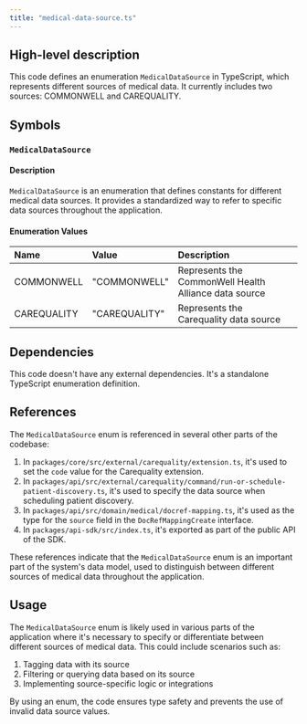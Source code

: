 ```yaml
---
title: "medical-data-source.ts"
---
```


## High-level description
This code defines an enumeration `MedicalDataSource` in TypeScript, which represents different sources of medical data. It currently includes two sources: COMMONWELL and CAREQUALITY.

## Symbols

### `MedicalDataSource`
#### Description
`MedicalDataSource` is an enumeration that defines constants for different medical data sources. It provides a standardized way to refer to specific data sources throughout the application.

#### Enumeration Values
| Name | Value | Description |
|:-----|:------|:------------|
| COMMONWELL | "COMMONWELL" | Represents the CommonWell Health Alliance data source |
| CAREQUALITY | "CAREQUALITY" | Represents the Carequality data source |

## Dependencies
This code doesn't have any external dependencies. It's a standalone TypeScript enumeration definition.

## References
The `MedicalDataSource` enum is referenced in several other parts of the codebase:

1. In `packages/core/src/external/carequality/extension.ts`, it's used to set the `code` value for the Carequality extension.
2. In `packages/api/src/external/carequality/command/run-or-schedule-patient-discovery.ts`, it's used to specify the data source when scheduling patient discovery.
3. In `packages/api/src/domain/medical/docref-mapping.ts`, it's used as the type for the `source` field in the `DocRefMappingCreate` interface.
4. In `packages/api-sdk/src/index.ts`, it's exported as part of the public API of the SDK.

These references indicate that the `MedicalDataSource` enum is an important part of the system's data model, used to distinguish between different sources of medical data throughout the application.

## Usage
The `MedicalDataSource` enum is likely used in various parts of the application where it's necessary to specify or differentiate between different sources of medical data. This could include scenarios such as:

1. Tagging data with its source
2. Filtering or querying data based on its source
3. Implementing source-specific logic or integrations

By using an enum, the code ensures type safety and prevents the use of invalid data source values.